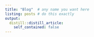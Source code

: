 ---
title: "Blog"  # any name you want here
listing: posts # do this exactly
output:
  distill::distill_article:
    self_contained: false
---
